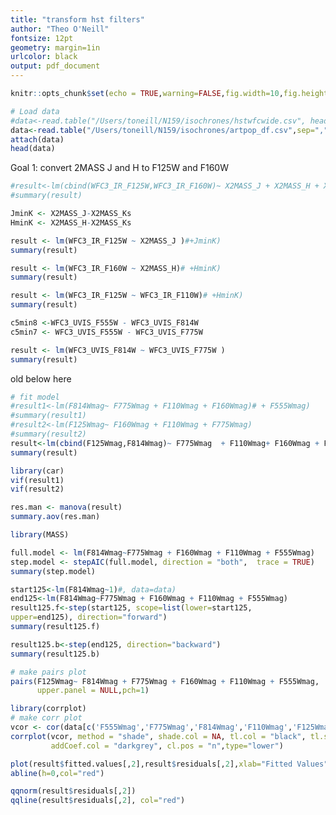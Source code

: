 ```yaml
---
title: "transform hst filters"
author: "Theo O'Neill"
fontsize: 12pt
geometry: margin=1in
urlcolor: black
output: pdf_document
---
```


```r
knitr::opts_chunk$set(echo = TRUE,warning=FALSE,fig.width=10,fig.height=6)

```

```r
# Load data
#data<-read.table("/Users/toneill/N159/isochrones/hstwfcwide.csv", header=TRUE ,sep=",")
data<-read.table("/Users/toneill/N159/isochrones/artpop_df.csv",sep=",",header=TRUE)
attach(data)
head(data)
```

Goal 1: convert 2MASS J and H to F125W and F160W
```r

#result<-lm(cbind(WFC3_IR_F125W,WFC3_IR_F160W)~ X2MASS_J + X2MASS_H + X2MASS_Ks)
#summary(result)

JminK <- X2MASS_J-X2MASS_Ks
HminK <- X2MASS_H-X2MASS_Ks

result <- lm(WFC3_IR_F125W ~ X2MASS_J )#+JminK)
summary(result)

result <- lm(WFC3_IR_F160W ~ X2MASS_H)# +HminK)
summary(result)

result <- lm(WFC3_IR_F125W ~ WFC3_IR_F110W)# +HminK)
summary(result)

```

```r

c5min8 <-WFC3_UVIS_F555W - WFC3_UVIS_F814W
c5min7 <- WFC3_UVIS_F555W - WFC3_UVIS_F775W

result <- lm(WFC3_UVIS_F814W ~ WFC3_UVIS_F775W )
summary(result)

```


##################### old below here

```r
# fit model
#result1<-lm(F814Wmag~ F775Wmag + F110Wmag + F160Wmag)# + F555Wmag)
#summary(result1)
#result2<-lm(F125Wmag~ F160Wmag + F110Wmag + F775Wmag)
#summary(result2)
result<-lm(cbind(F125Wmag,F814Wmag)~ F775Wmag  + F110Wmag+ F160Wmag + F555Wmag)
summary(result)
```
```r
library(car)
vif(result1)
vif(result2)
```


```r
res.man <- manova(result)
summary.aov(res.man)
```

```r
library(MASS)

full.model <- lm(F814Wmag~F775Wmag + F160Wmag + F110Wmag + F555Wmag)
step.model <- stepAIC(full.model, direction = "both",  trace = TRUE)
summary(step.model)

```


```r
start125<-lm(F814Wmag~1)#, data=data)
end125<-lm(F814Wmag~F775Wmag + F160Wmag + F110Wmag + F555Wmag)
result125.f<-step(start125, scope=list(lower=start125,
upper=end125), direction="forward")
summary(result125.f)
```

```r
result125.b<-step(end125, direction="backward")
summary(result125.b)
```



```r
# make pairs plot
pairs(F125Wmag~ F814Wmag + F775Wmag + F160Wmag + F110Wmag + F555Wmag, 
      upper.panel = NULL,pch=1)
```


```r
library(corrplot)
# make corr plot
vcor <- cor(data[c('F555Wmag','F775Wmag','F814Wmag','F110Wmag','F125Wmag','F160Wmag')])
corrplot(vcor, method = "shade", shade.col = NA, tl.col = "black", tl.srt = 45,
         addCoef.col = "darkgrey", cl.pos = "n",type="lower")
```



```r
plot(result$fitted.values[,2],result$residuals[,2],xlab="Fitted Values",ylab='Residuals',main="residual plot")
abline(h=0,col="red")

qqnorm(result$residuals[,2])
qqline(result$residuals[,2], col="red")
```









